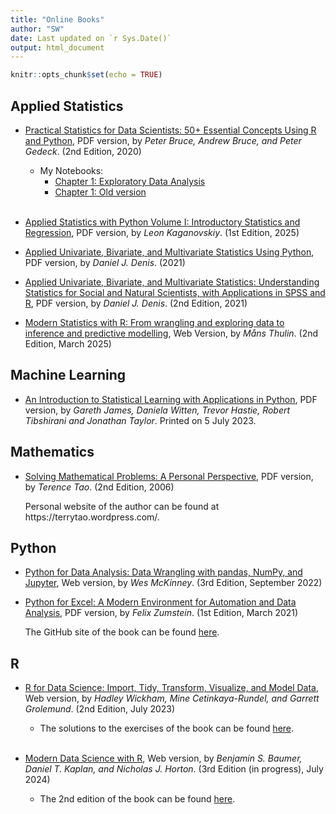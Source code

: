 ```yaml
---
title: "Online Books"
author: "SW"
date: Last updated on `r Sys.Date()`
output: html_document
---
```


```r
knitr::opts_chunk$set(echo = TRUE)
```

## Applied Statistics

* [Practical Statistics for Data Scientists: 50+ Essential Concepts Using R and Python](https://stevenkhwun.github.io/Test/Books/Applied_Statistics/Practical-Statistics/PracticalStatisticsforDataScientists.pdf), PDF version, by _Peter Bruce, Andrew Bruce, and Peter Gedeck_. (2nd Edition, 2020)
  * My Notebooks:
    * [Chapter 1: Exploratory Data Analysis](https://stevenkhwun.github.io/Test/Books/Applied_Statistics/Practical-Statistics/01_Exploratory-Data-Analysis.html)
    * [Chapter 1: Old version](https://stevenkhwun.github.io/Test/Books/Applied_Statistics/Practical-Statistics/Old_Stuff/01_ExploratoryDataAnalysis.html)<br><br>

* [Applied Statistics with Python Volume I: Introductory Statistics and Regression](https://stevenkhwun.github.io/Test/Books/Applied_Statistics/Kaganovskiy_Applied-Statistics-with-Python.pdf), PDF version, by _Leon Kaganovskiy_. (1st Edition, 2025)

* [Applied Univariate, Bivariate, and Multivariate Statistics Using Python](https://stevenkhwun.github.io/Test/Books/Applied_Statistics/Denis_Applied-Statistics-Using-Python.pdf), PDF version, by _Daniel J. Denis_. (2021)

* [Applied Univariate, Bivariate, and Multivariate Statistics: Understanding Statistics for Social and Natural Scientists, with Applications in SPSS and R](https://stevenkhwun.github.io/Test/Books/Applied_Statistics/Denis_Applied-Statistics-with-Applications-in-SPSS-and-R.pdf), PDF version, by _Daniel J. Denis_. (2nd Edition, 2021)


* [Modern Statistics with R: From wrangling and exploring data to inference and predictive modelling](https://www.modernstatisticswithr.com/), Web Version, by _Måns Thulin_. (2nd Edition, March 2025)


## Machine Learning


* [An Introduction to Statistical Learning with Applications in Python](https://stevenkhwun.github.io/Test/Books/Machine_Learning/ISLP_website-compressed.pdf), PDF version, by _Gareth James, Daniela Witten, Trevor Hastie, Robert Tibshirani and Jonathan Taylor_. Printed on 5 July 2023.

  
## Mathematics

* [Solving Mathematical Problems: A Personal Perspective](https://stevenkhwun.github.io/Test/Books/Mathematics/solving-mathematical-problems-terence-tao.pdf), PDF version, by _Terence Tao_. (2nd Edition, 2006)

  Personal website of the author can be found at https://terrytao.wordpress.com/.




## Python

* [Python for Data Analysis: Data Wrangling with pandas, NumPy, and Jupyter](https://wesmckinney.com/book/), Web version, by _Wes McKinney_. (3rd Edition, September 2022)

* [Python for Excel: A Modern Environment for Automation and Data Analysis](https://stevenkhwun.github.io/Test/Books/Python/Python-for-Excel.pdf), PDF version, by _Felix Zumstein_. (1st Edition, March 2021)
  
  The GitHub site of the book can be found [here](https://github.com/fzumstein/python-for-excel).
  

## R

* [R for Data Science: Import, Tidy, Transform, Visualize, and Model Data](https://r4ds.hadley.nz/), Web version, by _Hadley Wickham, Mine Cetinkaya-Rundel, and Garrett Grolemund_. (2nd Edition, July 2023)

  * The solutions to the exercises of the book can be found [here](https://mine-cetinkaya-rundel.github.io/r4ds-solutions/). 
<br>
<br>
* [Modern Data Science with R](https://mdsr-book.github.io/mdsr3e/), Web version, by _Benjamin S. Baumer, Daniel T. Kaplan, and Nicholas J. Horton_. (3rd Edition (in progress), July 2024)<br>
  * The 2nd edition of the book can be found [here](https://mdsr-book.github.io/mdsr2e/).
